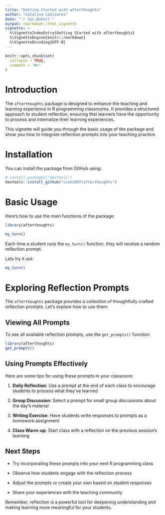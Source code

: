 ```yaml
---
title: "Getting Started with afterthoughts"
author: "Catalina Canizares"
date: "`r Sys.Date()`"
output: rmarkdown::html_vignette
vignette: >
  %\VignetteIndexEntry{Getting Started with afterthoughts}
  %\VignetteEngine{knitr::rmarkdown}
  %\VignetteEncoding{UTF-8}
---
```


```r
knitr::opts_chunk$set(
  collapse = TRUE,
  comment = "#>"
)
```

# Introduction

The `afterthoughts` package is designed to enhance the teaching and learning experience in R programming classrooms. It provides a structured approach to student reflection, ensuring that learners have the opportunity to process and internalize their learning experiences.

This vignette will guide you through the basic usage of the package and show you how to integrate reflection prompts into your teaching practice.

# Installation

You can install the package from GitHub using:

```r
# install.packages("devtools")
devtools::install_github("ccani007/afterthoughts")
```

# Basic Usage

Here's how to use the main functions of the package:

```r
library(afterthoughts)

my_turn()
```

Each time a student runs the `my_turn()` function, they will receive a random reflection prompt.

Lets try it out:

```r
my_turn()
``` 


# Exploring Reflection Prompts

The `afterthoughts` package provides a collection of thoughtfully crafted reflection prompts. Let's explore how to use them:

## Viewing All Prompts

To see all available reflection prompts, use the `get_prompts()` function:

```r
library(afterthoughts)
get_prompts()
```


## Using Prompts Effectively

Here are some tips for using these prompts in your classroom:

1. **Daily Reflection**: Use a prompt at the end of each class to encourage students to process what they've learned

2. **Group Discussion**: Select a prompt for small group discussions about the day's material

3. **Writing Exercise**: Have students write responses to prompts as a homework assignment

4. **Class Warm-up**: Start class with a reflection on the previous session's learning

## Next Steps

- Try incorporating these prompts into your next R programming class

- Observe how students engage with the reflection process

- Adjust the prompts or create your own based on student responses

- Share your experiences with the teaching community

Remember, reflection is a powerful tool for deepening understanding and making learning more meaningful for your students.


